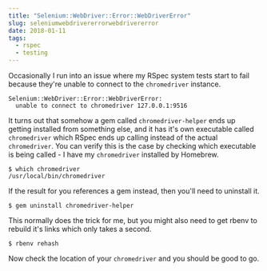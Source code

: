 ---
title: "Selenium::WebDriver::Error::WebDriverError"
slug: seleniumwebdrivererrorwebdrivererror
date: 2018-01-11
tags:
  - rspec
  - testing
---

Occasionally I run into an issue where my RSpec system tests start to fail because they're unable to connect to the `chromedriver` instance.

```shell
Selenium::WebDriver::Error::WebDriverError:
  unable to connect to chromedriver 127.0.0.1:9516
```

It turns out that somehow a gem called `chromedriver-helper` ends up getting installed from something else, and it has it's own executable called `chromedriver` which RSpec ends up calling instead of the actual `chromedriver`. You can verify this is the case by checking which executable is being called - I have my `chromedriver` installed by Homebrew.

```shell
$ which chromedriver
/usr/local/bin/chromedriver
```

If the result for you references a gem instead, then you'll need to uninstall it.

```shell
$ gem uninstall chromedriver-helper
```

This normally does the trick for me, but you might also need to get rbenv to rebuild it's links which only takes a second.

```shell
$ rbenv rehash
```

Now check the location of your `chromedriver` and you should be good to go.
